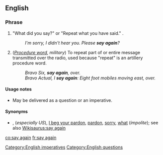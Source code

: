 ==English==

===Phrase===
{{head|en|phrase}}

# {{lb|en|idiomatic|colloquial}} "What did you say?" or "Repeat what you have said." {{non-gloss definition|A polite formula used when one has not heard or understood what has been said}}.
#: ''I'm sorry, I didn't hear you. Please '''say again'''?''
# ([[procedure_word|''Procedure word'']], ''military'') To repeat part of or entire message transmitted over the radio, used because "repeat" is an artillery procedure word.
#: ''Bravo Six, '''say again''', over.''
#: ''Bravo Actual, I '''say again''': Eight foot mobiles moving east, over.''

====Usage notes====
* May be delivered as a question or an imperative.

====Synonyms====
* {{l|en|come again}}, {{l|en|excuse me}} (''especially US''), [[I beg your pardon]], [[pardon]], [[sorry]], [[what]] (''impolite''); see also [[Wikisaurus:say again]]

[[Category:English imperatives]]
[[Category:English questions]]

[[co:say again]]
[[fr:say again]]